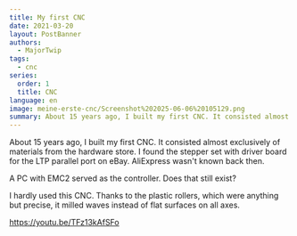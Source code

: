 ```yaml
---
title: My first CNC
date: 2021-03-20
layout: PostBanner
authors:
  - MajorTwip
tags:
  - cnc
series:
  order: 1
  title: CNC
language: en
image: meine-erste-cnc/Screenshot%202025-06-06%20105129.png
summary: About 15 years ago, I built my first CNC. It consisted almost exclusively of materials from the hardware store. I found the stepper set with driver board for the LTP parallel port on eBay. AliExpress wasn't known back then.
---
```


About 15 years ago, I built my first CNC. It consisted almost exclusively of materials from the hardware store. I found the stepper set with driver board for the LTP parallel port on eBay. AliExpress wasn't known back then.

A PC with EMC2 served as the controller. Does that still exist?

I hardly used this CNC. Thanks to the plastic rollers, which were anything but precise, it milled waves instead of flat surfaces on all axes.

https://youtu.be/TFz13kAfSFo
